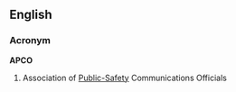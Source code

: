 ==English==
{{wikipedia|Association of Public-Safety Communications Officials-International|APCO}}

===Acronym===
'''APCO'''

# Association of [[public safety|Public-Safety]] Communications Officials
